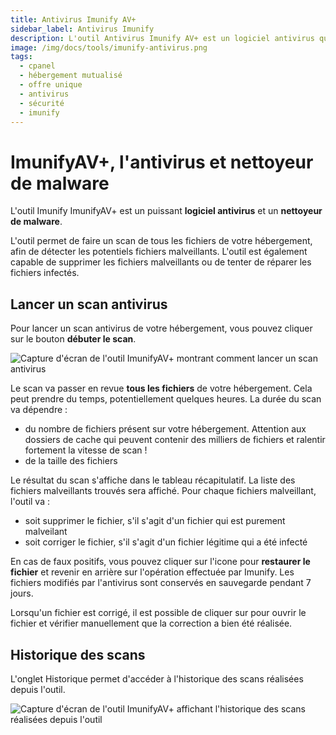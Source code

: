 ```yaml
---
title: Antivirus Imunify AV+
sidebar_label: Antivirus Imunify
description: L'outil Antivirus Imunify AV+ est un logiciel antivirus qui scanne l'hébergement à la recherche de fichiers malveillants
image: /img/docs/tools/imunify-antivirus.png
tags:
  - cpanel
  - hébergement mutualisé
  - offre unique
  - antivirus
  - sécurité
  - imunify
---
```


# ImunifyAV+, l'antivirus et nettoyeur de malware 

L'outil Imunify ImunifyAV+ est  un puissant **logiciel antivirus** et un **nettoyeur de malware**.

L'outil permet de faire un scan de tous les fichiers de votre hébergement, afin de détecter les potentiels fichiers 
malveillants. L'outil est également capable de supprimer les fichiers malveillants ou de tenter de réparer les fichiers
infectés. 

<PreviewToolCard tool='imunify-antivirus' />

## Lancer un scan antivirus 

Pour lancer un scan antivirus de votre hébergement, vous pouvez cliquer sur le bouton 
<Badge text="1" type="danger" />**débuter le scan**.

<Image
    src="/img/docs/cpanel/securite/imunify-av-scan-antivirus.png"
    alt="Capture d'écran de l'outil ImunifyAV+ montrant comment lancer un scan antivirus"
    caption="On peut lancer un scan antivirus depuis la page d'accueil de l'outil ImunifyAV+"
    title="Comment lancer un scan antivirus sur l'hébergement"/>

Le scan va passer en revue **tous les fichiers** de votre hébergement. Cela peut prendre du temps, potentiellement
quelques heures. La durée du scan va dépendre : 
  * du nombre de fichiers présent sur votre hébergement. Attention aux dossiers de cache qui peuvent contenir des
    milliers de fichiers et ralentir fortement la vitesse de scan !
  * de la taille des fichiers

Le résultat du scan s'affiche dans le tableau récapitulatif. La liste des fichiers malveillants trouvés sera affiché.
Pour chaque fichiers malveillant, l'outil va  :
  * soit supprimer le fichier, s'il s'agit d'un fichier qui est purement malveilant 
  * soit corriger le fichier, s'il s'agit d'un fichier légitime qui a été infecté 

En cas de faux positifs, vous pouvez cliquer sur l'icone <Badge type="danger" text="4" /> 
<FAIcon icon="fa-solid fa-clock-rotate-left" size="1x" /> pour **restaurer le fichier**
et revenir en arrière sur l'opération effectuée par Imunify. Les fichiers modifiés par l'antivirus sont conservés en 
sauvegarde pendant 7 jours.

Lorsqu'un fichier est corrigé, il est possible de cliquer sur <Badge type="danger" text="3" /> 
<FAIcon icon="fa-solid fa-eye" size="1x" /> pour ouvrir le fichier
et vérifier manuellement que la correction a bien été réalisée. 

## Historique des scans 

L'onglet Historique permet d'accéder à l'historique des scans réalisées depuis l'outil. 

<Image
    src="/img/docs/cpanel/securite/imunifyav-historique.png"
    alt="Capture d'écran de l'outil ImunifyAV+ affichant l'historique des scans réalisées depuis l'outil"
    caption="Historique des scans et des actions réalisées par ImunifyAV+"
    title="Historique des scans "/>
